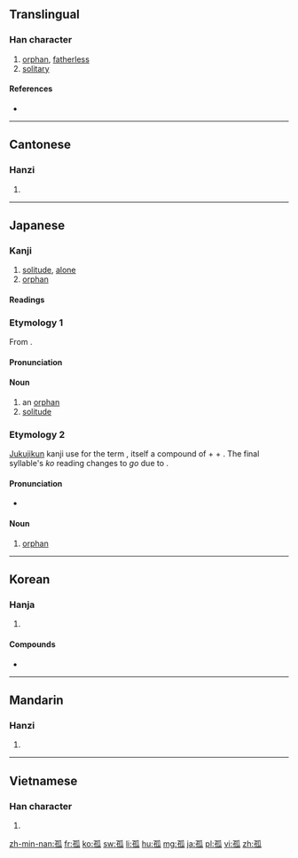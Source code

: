 ==Translingual==

===Han character===
{{Han char|rn=39|rad=子|as=05|sn=8|four=1243<sub>0</sub>|canj=弓木竹女人 (NDHVO)|ids=⿰[[子]][[瓜]]}}

# [[orphan]], [[fatherless]]
# [[solitary]]

====References====
* {{Han ref|kx=0279.080|dkj=06966|dj=0547.060|hdz=21014.010|uh=5B64|ud=23396|bh=A974|bd=43380}}

----

==Cantonese==

===Hanzi===
{{yue-hanzi|jyut=[[gu1]]|y=gu1}}

# {{defn|lang=yue|sort=子05}}

----

==Japanese==
{{attention|ja|Need compounds.}}

===Kanji===
{{ja-kanji|grade=c|rs=子05}}

# [[solitude]], [[alone]]
# [[orphan]]

====Readings====
{{ja-readings
|goon=[[く]] (ku) {{non-joyo-reading}}
|kanon=[[こ]] (ko)
|kun=[[みなしご]] (minashigo), [[ひとり]] (hitori)
}}

===Etymology 1===
From {{etyl|zhx|ja|sort=こ}} {{m|zh|sc=Hani|孤}}.

====Pronunciation====
{{ja-pron|こ|yomi=o}}

====Noun====
{{ja-noun|こ}}

# an [[orphan]]
# [[solitude]]

===Etymology 2===
[[熟字訓#Japanese|Jukujikun]] kanji use for the term {{l|ja|みなしご}}, itself a compound of {{m|ja|身|tr=mi||identity, family}} + {{m|ja|無|tr=nashi||none, without}} + {{m|ja|子|tr=ko||child}}.  The final syllable's ''ko'' reading changes to ''go'' due to {{rendaku|みなしご}}.

====Pronunciation====
{{ja-pron|みなしご|yomi=k}}
* {{IPA|lang=ja|/mi.na.si.ɡo/|[minäɕiɡo̞]|[minäɕiŋo̞]}}

====Noun====
{{ja-noun|みなしご}}

# [[orphan]]

----

==Korean==

===Hanja===
{{ko-hanja|hangeul=고|rv=go|mr=ko}}

# {{defn|lang=ko|sort=子05}}

====Compounds====
* {{l|ko|孤兒院|tr=[[고아원]], goawon||orphanage}}

----

==Mandarin==

===Hanzi===
{{cmn-hanzi|pin=[[gū]] ([[gu1]])|wg=ku<sup>1</sup>}}

# {{defn|lang=cmn|sort=子05}}

----

==Vietnamese==

===Han character===
{{vi-hantu|[[cô]], [[co]], [[còi]], [[côi]], [[go]], [[gò]]|rs=子05}}

# {{defn|lang=vi|sort=子05}}

[[zh-min-nan:孤]]
[[fr:孤]]
[[ko:孤]]
[[sw:孤]]
[[li:孤]]
[[hu:孤]]
[[mg:孤]]
[[ja:孤]]
[[pl:孤]]
[[vi:孤]]
[[zh:孤]]